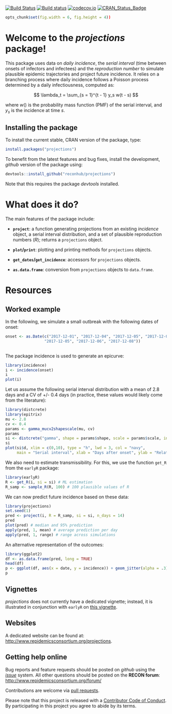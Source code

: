 [![Build Status](https://travis-ci.org/reconhub/projections.svg?branch=master)](https://travis-ci.org/reconhub/projections)
[![Build status](https://ci.appveyor.com/api/projects/status/265h2el4y9popan9/branch/master?svg=true)](https://ci.appveyor.com/project/thibautjombart/projections/branch/master)
[![codecov.io](https://codecov.io/github/reconhub/projections/coverage.svg?branch=master)](https://codecov.io/github/reconhub/projections?branch=master)
[![CRAN_Status_Badge](http://www.r-pkg.org/badges/version/projections)](https://cran.r-project.org/package=projections)


```r
opts_chunk$set(fig.width = 6, fig.height = 4))
```

# Welcome to the *projections* package!

This package uses data on *daily incidence*, the *serial interval* (time between
onsets of infectors and infectees) and the *reproduction number* to simulate
plausible epidemic trajectories and project future incidence. It relies on a
branching process where daily incidence follows a Poisson process determined by
a daily infectiousness, computed as:

$$
\lambda_t = \sum_{s = 1}^{t - 1} y_s w(t - s)
$$

where $w()$ is the probability mass function (PMF) of the serial interval, and
$y_s$ is the incidence at time $s$.


## Installing the package

To install the current stable, CRAN version of the package, type:
```r
install.packages("projections")
```

To benefit from the latest features and bug fixes, install the development, *github* version of the package using:
```r
devtools::install_github("reconhub/projections")
```

Note that this requires the package *devtools* installed.


# What does it do?

The main features of the package include:

- **`project`**: a function generating projections from an existing *incidence*
  object, a serial interval distribution, and a set of plausible reproduction
  numbers ($R$); returns a `projections` object.
  
- **`plot`/`print`**: plotting and printing methods for `projections` objects.

- **`get_dates`/`get_incidence`**: accessors for `projections` objects.

- **`as.data.frame`**: conversion from `projections` objects to `data.frame`.


# Resources

## Worked example

In the following, we simulate a small outbreak with the following dates of
onset:
```r
onset <- as.Date(c("2017-12-01", "2017-12-04", "2017-12-05", "2017-12-05",
                 "2017-12-05", "2017-12-06", "2017-12-08"))
                
```

The package incidence is used to generate an epicurve:

```r
library(incidence)
i <- incidence(onset)
i
plot(i)
```

Let us assume the following serial interval distribution with a mean of 2.8 days
and a CV of +/- 0.4 days (in practice, these values would likely come from the literature):

```r
library(distcrete)
library(epitrix)
mu <- 2.8
cv <- 0.4
params <- gamma_mucv2shapescale(mu, cv)
params
si <- distcrete("gamma", shape = params$shape, scale = params$scale, interval = 1, w = 0)
si
plot(si$d, xlim = c(0,10), type = "h", lwd = 3, col = "navy",
     main = "Serial interval", xlab = "Days after onset", ylab = "Relative infectiousness")
```

We also need to estimate transmissibility. For this, we use the function `get_R`
from the `earlyR` package:

```r
library(earlyR)
R <- get_R(i, si = si) # ML estimation
R_samp <- sample_R(R, 100) # 100 plausible values of R
```



We can now predict future incidence based on these data:

```r
library(projections)
set.seed(1)
pred <- project(i, R = R_samp, si = si, n_days = 14)
pred
plot(pred) # median and 95% prediction
apply(pred, 1, mean) # average prediction per day
apply(pred, 1, range) # range across simulations
```

An alternative representation of the outcomes:
```r
library(ggplot2)
df <- as.data.frame(pred, long = TRUE)
head(df)
p <- ggplot(df, aes(x = date, y = incidence)) + geom_jitter(alpha = .3) + geom_smooth()
p
```



## Vignettes

*projections* does not currently have a dedicated vignette; instead, it is illustrated in conjunction with `earlyR` on [this vignette](http://www.repidemicsconsortium.org/earlyR/articles/earlyR.html).


## Websites

A dedicated website can be found at:
[http://www.repidemicsconsortium.org/projections](http://www.repidemicsconsortium.org/projections).






## Getting help online

Bug reports and feature requests should be posted on *github* using the [*issue*](http://github.com/reconhub/projections/issues) system. All other questions should be posted on the **RECON forum**: <br>
[http://www.repidemicsconsortium.org/forum/](http://www.repidemicsconsortium.org/forum/)

Contributions are welcome via [pull requests](https://github.com/reconhub/projections/pulls).

Please note that this project is released with a [Contributor Code of Conduct](CONDUCT.md). By participating in this project you agree to abide by its terms.


